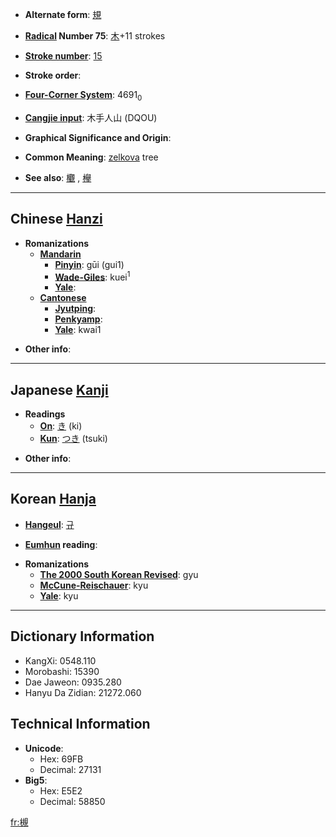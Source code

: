 * '''Alternate form''': [[規]]

* '''[[Wiktionary:Chinese radical index| Radical]] Number 75''': [[Wiktionary:Chinese radical index 木|木]]+11 strokes

* '''[[Wiktionary:Chinese total strokes index|Stroke number]]''': [[Wiktionary:Chinese total strokes index 15|15]]

* '''Stroke order''': 

* '''[[Wiktionary:Chinese four corner index|Four-Corner System]]''': 4691<sub>0</sub>

* '''[[Wiktionary:Chinese Cangjie index|Cangjie input]]''': 木手人山 (DQOU)

* '''Graphical Significance and Origin''': 

* '''Common Meaning''': [[zelkova]] tree

* '''See also''': [[欟]]<!-- looks like a traditional version? -->, [[欅]]

----

== Chinese [[Hanzi]] ==

* '''Romanizations'''
** '''[[Mandarin]]'''
*** '''[[Pinyin]]''': gūi (gui1)
*** '''[[Wade-Giles]]''': kuei<sup>1</sup>
*** '''[[Yale]]''': 
** '''[[Cantonese]]'''
*** '''[[Jyutping]]''':
*** '''[[Penkyamp]]''': 
*** '''[[Yale]]''': kwai1

* '''Other info''': 

----

== Japanese [[Kanji]] ==

* '''Readings'''
** '''[[On]]''': [[き]] (ki)
** '''[[Kun]]''': [[つき]] (tsuki)

* '''Other info''':  

----

== Korean [[Hanja]] ==

* '''[[Hangeul]]''': [[규]]

* '''[[Eumhun]] reading''': 

* '''Romanizations'''
** '''[[The 2000 South Korean Revised Romanization|The 2000 South Korean Revised]]''': gyu
** '''[[McCune-Reischauer]]''': kyu
** '''[[Yale]]''': kyu

----

== Dictionary Information ==

* KangXi: 0548.110
* Morobashi: 15390
* Dae Jaweon: 0935.280
* Hanyu Da Zidian: 21272.060

== Technical Information ==

* '''Unicode''':
** Hex: 69FB
** Decimal: 27131
* '''Big5''':
** Hex: E5E2
** Decimal: 58850

[[fr:槻]]